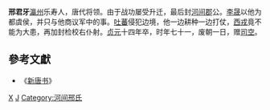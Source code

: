 '''邢君牙'''{{BD|722年||798年}}[[瀛州|瀛州]]乐寿人，唐代将领。由于战功屡受升迁，最后封[[河间郡|河间郡]]公。[[李晟_(唐朝)|李晟]]以他为都虞侯，并只与他商议军中的事。[[吐蕃|吐蕃]]侵犯边境，他一边耕种一边打仗，[[西戎|西戎]]竟不能为大患，再加封检校右仆射。[[貞元_(唐朝)|贞元]]十四年卒，时年七十一，废朝一日，赠[[司空|司空]]。

==參考文獻==
*《[[新唐书|新唐书]]》

[[Category:唐朝人|X]]
[[Category:邢姓|J]]
[[Category:河间邢氏|Category:河间邢氏]]